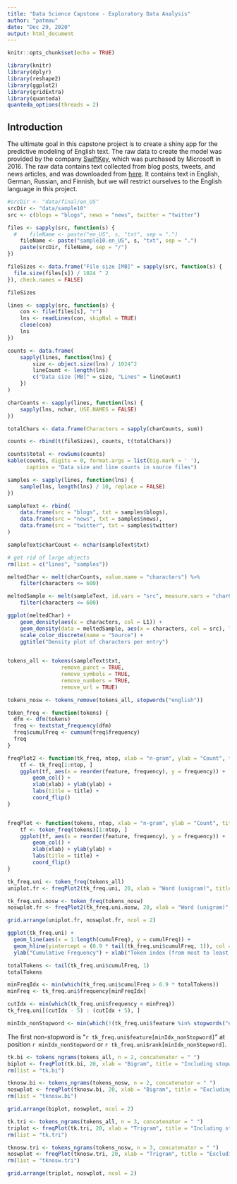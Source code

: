 ```yaml
---
title: "Data Science Capstone - Exploratory Data Analysis"
author: "patmau"
date: "Dec 29, 2020"
output: html_document
---
```


```r
knitr::opts_chunk$set(echo = TRUE)

library(knitr)
library(dplyr)
library(reshape2)
library(ggplot2)
library(gridExtra)
library(quanteda)
quanteda_options(threads = 2)

```

## Introduction

The ultimate goal in this capstone project is to create a shiny app for the predictive modeling of English text. The raw data to create the model was provided by the company [SwiftKey](http://swiftkey.com), which was purchased by Microsoft in 2016. The raw data contains text collected from blog posts, tweets, and news articles, and was downloaded from [here](https://d396qusza40orc.cloudfront.net/dsscapstone/dataset/Coursera-SwiftKey.zip).
It contains text in English, German, Russian, and Finnish, but we will restrict ourselves to the English language in this project.



```r

#srcDir <- "data/final/en_US"
srcDir <- "data/sample10"
src <- c(blogs = "blogs", news = "news", twitter = "twitter")

files <- sapply(src, function(s) {
  #    fileName <- paste("en_US", s, "txt", sep = ".")
    fileName <- paste("sample10.en_US", s, "txt", sep = ".")
    paste(srcDir, fileName, sep = "/")
})

fileSizes <- data.frame("File size [MB]" = sapply(src, function(s) {
  file.size(files[s]) / 1024 ^ 2
}), check.names = FALSE)

fileSizes

lines <- sapply(src, function(s) {
    con <- file(files[s], "r")
    lns <- readLines(con, skipNul = TRUE)
    close(con)
    lns
})

counts <- data.frame(
    sapply(lines, function(lns) {
        size <- object.size(lns) / 1024^2
        lineCount <- length(lns)
        c("Data size [MB]" = size, "Lines" = lineCount)
    }) 
)

charCounts <- sapply(lines, function(lns) {
    sapply(lns, nchar, USE.NAMES = FALSE)
})

totalChars <- data.frame(Characters = sapply(charCounts, sum))

counts <- rbind(t(fileSizes), counts, t(totalChars))

counts$total <- rowSums(counts)
kable(counts, digits = 0, format.args = list(big.mark = ' '),
      caption = "Data size and line counts in source files")

```

```r

samples <- sapply(lines, function(lns) {
    sample(lns, length(lns) / 10, replace = FALSE)
})

sampleText <- rbind(
    data.frame(src = "blogs", txt = samples$blogs),
    data.frame(src = "news", txt = samples$news),
    data.frame(src = "twitter", txt = samples$twitter)
)

sampleText$charCount <- nchar(sampleText$txt)

# get rid of large objects
rm(list = c("lines", "samples"))

```

```r

meltedChar <- melt(charCounts, value.name = "characters") %>%
    filter(characters <= 600)

meltedSample <- melt(sampleText, id.vars = "src", measure.vars = "charCount", value.name = "characters") %>%
    filter(characters <= 600)

ggplot(meltedChar) +
    geom_density(aes(x = characters, col = L1)) +
    geom_density(data = meltedSample, aes(x = characters, col = src), linetype = 2) +
    scale_color_discrete(name = "Source") +
    ggtitle("Density plot of characters per entry")
  
```

```r
tokens_all <- tokens(sampleText$txt,
                 remove_punct = TRUE,
                 remove_symbols = TRUE,
                 remove_numbers = TRUE,
                 remove_url = TRUE)

tokens_nosw <- tokens_remove(tokens_all, stopwords("english"))
```

```r
token_freq <- function(tokens) {
  dfm <- dfm(tokens)
  freq <- textstat_frequency(dfm)
  freq$cumulFreq <- cumsum(freq$frequency)
  freq
}

freqPlot2 <- function(tk_freq, ntop, xlab = "n-gram", ylab = "Count", title = NULL) {
    tf <- tk_freq[1:ntop, ]
    ggplot(tf, aes(x = reorder(feature, frequency), y = frequency)) +
        geom_col() +
        xlab(xlab) + ylab(ylab) +
        labs(title = title) +
        coord_flip()
}


freqPlot <- function(tokens, ntop, xlab = "n-gram", ylab = "Count", title = NULL) {
    tf <- token_freq(tokens)[1:ntop, ]
    ggplot(tf, aes(x = reorder(feature, frequency), y = frequency)) +
        geom_col() +
        xlab(xlab) + ylab(ylab) +
        labs(title = title) +
        coord_flip()
}
```

```r
tk_freq.uni <- token_freq(tokens_all)
uniplot.fr <- freqPlot2(tk_freq.uni, 20, xlab = "Word (unigram)", title = "Including stopwords")

tk_freq.uni.nosw <- token_freq(tokens_nosw)
noswplot.fr <- freqPlot2(tk_freq.uni.nosw, 20, xlab = "Word (unigram)", title = "Excluding stopwords")

grid.arrange(uniplot.fr, noswplot.fr, ncol = 2)

ggplot(tk_freq.uni) +
  geom_line(aes(x = 1:length(cumulFreq), y = cumulFreq)) +
  geom_hline(yintercept = (0.9 * tail(tk_freq.uni$cumulFreq, 1)), col = "blue", linetype = "dashed") +
  ylab("Cumulative Frequency") + xlab("Token index (from most to least occurring)")

totalTokens <- tail(tk_freq.uni$cumulFreq, 1)
totalTokens

minFreqIdx <- min(which(tk_freq.uni$cumulFreq > 0.9 * totalTokens))
minFreq <- tk_freq.uni$frequency[minFreqIdx]

cutIdx <- min(which(tk_freq.uni$frequency < minFreq))
tk_freq.uni[(cutIdx - 5) : (cutIdx + 5), ]
```

```r
minIdx_nonStopword <- min(which(!(tk_freq.uni$feature %in% stopwords("english"))))
```

The first non-stopword is "`r tk_freq.uni$feature[minIdx_nonStopword]`" at position `r minIdx_nonStopword` or `r tk_freq.uni$rank[minIdx_nonStopword]`.

```r

tk.bi <- tokens_ngrams(tokens_all, n = 2, concatenator = " ")
biplot <- freqPlot(tk.bi, 20, xlab = "Bigram", title = "Including stopwords")
rm(list = "tk.bi")

tknosw.bi <- tokens_ngrams(tokens_nosw, n = 2, concatenator = " ")
noswplot <- freqPlot(tknosw.bi, 20, xlab = "Bigram", title = "Excluding stopwords")
rm(list = "tknosw.bi")

grid.arrange(biplot, noswplot, ncol = 2)
```

```r

tk.tri <- tokens_ngrams(tokens_all, n = 3, concatenator = " ")
triplot <- freqPlot(tk.tri, 20, xlab = "Trigram", title = "Including stopwords")
rm(list = "tk.tri")

tknosw.tri <- tokens_ngrams(tokens_nosw, n = 3, concatenator = " ")
noswplot <- freqPlot(tknosw.tri, 20, xlab = "Trigram", title = "Excluding stopwords")
rm(list = "tknosw.tri")

grid.arrange(triplot, noswplot, ncol = 2)

```
